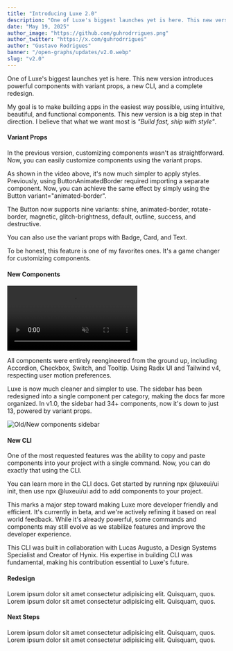 ```yaml
---
title: "Introducing Luxe 2.0"
description: "One of Luxe's biggest launches yet is here. This new version introduces powerful components with variant props, a new CLI, and a complete redesign."
date: "May 19, 2025"
author_image: "https://github.com/guhrodrrigues.png"
author_twitter: "https://x.com/guhrodrrigues"
author: "Gustavo Rodrigues"
banner: "/open-graphs/updates/v2.0.webp"
slug: "v2.0"
---
```


<div className="max-w-2xl mx-auto space-y-12">

<div className="space-y-4">

One of Luxe's biggest launches yet is here. This new version introduces powerful components with variant props, a new CLI, and a complete redesign.

My goal is to make building apps in the easiest way possible, using intuitive, beautiful, and functional components. This new version is a big step in that direction. I believe that what we want most is _"Build fast, ship with style"_.

</div>

<div className="space-y-4">

#### Variant Props

In the previous version, customizing components wasn't as straightforward. Now, you can easily customize components using the <CodeHighlight>variant</CodeHighlight> props.

<div className="w-full h-[400px] rounded-xl border border-border dark:border-neutral-900 mt-6 mb-8" />

As shown in the video above, it's now much simpler to apply styles. Previously, using <CodeHighlight>ButtonAnimatedBorder</CodeHighlight> required importing a separate component. Now, you can achieve the same effect by simply using the <CodeHighlight>Button variant="animated-border"</CodeHighlight>.

The <CodeHighlight>Button</CodeHighlight> now supports nine variants: <CodeHighlight>shine</CodeHighlight>, <CodeHighlight>animated-border</CodeHighlight>, <CodeHighlight>rotate-border</CodeHighlight>, <CodeHighlight>magnetic</CodeHighlight>, <CodeHighlight>glitch-brightness</CodeHighlight>, <CodeHighlight>default</CodeHighlight>, <CodeHighlight>outline</CodeHighlight>, <CodeHighlight>success</CodeHighlight>, and <CodeHighlight>destructive</CodeHighlight>.

You can also use the <CodeHighlight>variant</CodeHighlight> props with <Link href="/ui/badge">Badge</Link>, <Link href="/ui/card">Card</Link>, and <Link href="/ui/text">Text</Link>.

To be honest, this feature is one of my favorites ones. It's a game changer for customizing components.

</div>

<div className="space-y-4">

#### New Components 

<div className="relative w-full h-[400px] rounded-xl border border-transparent dark:border-neutral-900 mt-6 mb-8 overflow-hidden">

<video src="/videos/v2.0/new-components.mp4" className="absolute inset-0 size-full object-cover rounded-[inherit]" autoPlay muted loop playsInline />

</div>

All components were entirely reengineered from the ground up, including <Link href="/ui/accordion">Accordion</Link>, <Link href="/ui/checkbox">Checkbox</Link>, <Link href="/ui/switch">Switch</Link>, and <Link href="/ui/tooltip">Tooltip</Link>. Using <Link href="https://radix-ui.com/primitives" isExternal>Radix UI</Link> and <Link href="https://tailwindcss.com" isExternal>Tailwind v4</Link>, respecting user motion preferences.

Luxe is now much cleaner and simpler to use. The sidebar has been redesigned into a single component per category, making the docs far more organized. In v1.0, the sidebar had 34+ components, now it's down to just 13, powered by <CodeHighlight>variant</CodeHighlight> props.

<div className="overflow-hidden border border-transparent dark:border-neutral-900 rounded-2xl mt-8 mb-10">

<Image src="/images/v2.0/sidebar.png" alt="Old/New components sidebar" width={1920} height={1000} />

</div>

</div>

<div className="space-y-4 pt-1.5">

#### New CLI

One of the most requested features was the ability to copy and paste components into your project with a single command. Now, you can do exactly that using the CLI.

<div className="w-full h-[400px] rounded-xl border border-border dark:border-neutral-900 my-8" />

You can learn more in the <Link href="/ui/cli">CLI docs</Link>. Get started by running <CodeHighlight>npx @luxeui/ui init</CodeHighlight>, then use <CodeHighlight>npx @luxeui/ui add</CodeHighlight> to add components to your project.

This marks a major step toward making Luxe more developer friendly and efficient. It's currently in beta, and we're actively refining it based on real world feedback. While it's already powerful, some commands and components may still evolve as we stabilize features and improve the developer experience.

This CLI was built in collaboration with <Link href="https://x.com/lucasaugustsof" isExternal>Lucas Augusto</Link>, a Design Systems Specialist and Creator of <Link href="https://github.com/lucasaugustsof/hynix" isExternal>Hynix</Link>. His expertise in building CLI was fundamental, making his contribution essential to Luxe's future.

</div>

<div className="space-y-4">

#### Redesign

Lorem ipsum dolor sit amet consectetur adipisicing elit. Quisquam, quos. Lorem ipsum dolor sit amet consectetur adipisicing elit. Quisquam, quos. 

<div className="w-full h-[400px] rounded-xl border border-border dark:border-neutral-900 my-8" />

</div>

<div className="space-y-4">

#### Next Steps

Lorem ipsum dolor sit amet consectetur adipisicing elit. Quisquam, quos. Lorem ipsum dolor sit amet consectetur adipisicing elit. Quisquam, quos. 

</div>

</div>